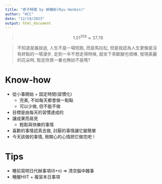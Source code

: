 ```yaml
---
title: "原子時間 by 柳韓彬(Ryu Hanbin)"
author: "HCC"
date: "12/19/2023"
output: html_document
---
```


> $$ {1.01}^{356} \approx 37.78 $$

> 不知道是誰說過, 人生不是一場短跑, 而是馬拉松, 但是我認為人生更像是沒有終點的一場漫步, 走到一半不想走得時候, 就坐下來歇腳也很棒, 發現美麗的花朵時, 駐足欣賞一番也無妨不是嗎?


# Know-how
- 從小事開始 + 固定時間(習慣化)
  * 完美, 不如每天都會做一點點
  * 可以少做, 但不能不做 
- 目標是由每天的習慣達成的
- 讓成果而易見
  * 輕鬆與快樂的事情
- 喜歡的事情認真去做, 討厭的事情讓它變簡單
- 今天該做的事情, 用開心的心情把它做完吧！


# Tips
- 睡前寫明日代辦事項(6+n) => 清空腦中雜事
- 睡醒HIIT + 複習本日事項



